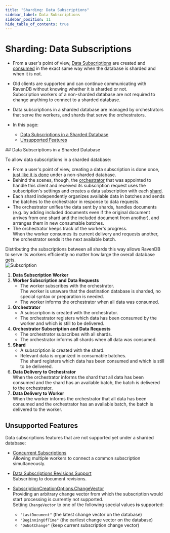```yaml
---
title: "Sharding: Data Subscriptions"
sidebar_label: Data Subscriptions
sidebar_position: 11
hide_table_of_contents: true
---
```



# Sharding: Data Subscriptions
<Admonition type="note" title="Note">

* From a user's point of view, [Data Subscriptions](../client-api/data-subscriptions/what-are-data-subscriptions.mdx) 
  are created and [consumed](../client-api/data-subscriptions/consumption/how-to-consume-data-subscription.mdx) 
  in the exact same way when the database is sharded and when it is not.  
  
* Old clients are supported and can continue communicating with RavenDB 
  without knowing whether it is sharded or not.  
  Subscription workers of a non-sharded database are not required to change 
  anything to connect to a sharded database.  

* Data subscriptions in a sharded database are managed by orchestrators 
  that serve the workers, and shards that serve the orchestrators.  

* In this page:  
  * [Data Subscriptions in a Sharded Database](../sharding/subscriptions.mdx#data-subscriptions-in-a-sharded-database)  
  * [Unsupported Features](../sharding/subscriptions.mdx#unsupported-features)  

</Admonition>
## Data Subscriptions in a Sharded Database

To allow data subscriptions in a sharded database:  

* From a user's point of view, creating a data subscription is 
  done once, [just like it is done](../client-api/data-subscriptions/creation/how-to-create-data-subscription.mdx) 
  under a non-sharded database.  
* Behind the scenes, though, the [orchestrator](../sharding/overview.mdx#client-server-communication) 
  that was appointed to handle this client and received its 
  subscription request uses the subscription's settings and 
  creates a data subscription with each [shard](../sharding/overview.mdx#shards).  
* Each shard independently organizes available data in batches 
  and sends the batches to the orchestrator in response to data 
  requests.  
* The orchestrator unifies the data sent by shards, handles 
  documents (e.g. by adding included documents even if the 
  original document arrives from one shard and the included 
  document from another), and arranges them in new consumable 
  batches.  
* The orchestrator keeps track of the worker's progress.  
  When the worker consumes its current delivery and requests 
  another, the orchestrator sends it the next available batch.  

Distributing the subscriptions between all shards this way 
allows RavenDB to serve its workers efficiently no matter 
how large the overall database gets.  
![Subscription](./assets/subscriptions.png)

1. **Data Subscription Worker**  
2. **Worker Subscription and Data Requests**  
    * The worker subscribes with the orchestrator.  
      The worker is unaware that the destination database is sharded, 
      no special syntax or preparation is needed.  
    * The worker informs the orchestrator when all data was consumed.  
3. **Orchestrator**  
    * A subscription is created with the orchestrator.  
    * The orchestrator registers which data has been consumed by the worker 
      and which is still to be delivered.  
4. **Orchestrator Subscription and Data Requests**  
    * The orchestrator subscribes with all shards.  
    * The orchestrator informs all shards when all data was consumed.  
5. **Shard**  
    * A subscription is created with the shard.  
    * Relevant data is organized in consumable batches.  
      The shard registers which data has been consumed and which is still 
      to be delivered.  
6. **Data Delivery to Orchestrator**  
   When the orchestrator informs the shard that all data has been consumed 
   and the shard has an available batch, the batch is delivered to the orchestrator.  
6. **Data Delivery to Worker**  
   When the worker informs the orchestrator that all data has been consumed 
   and the orchestrator has an available batch, the batch is delivered to the worker.  



## Unsupported Features

Data subscriptions features that are not supported yet under a sharded database:  

* [Concurrent Subscriptions](../client-api/data-subscriptions/concurrent-subscriptions.mdx)  
  Allowing multiple workers to connect a common subscription simultaneously.  
* [Data Subscriptions Revisions Support](../client-api/data-subscriptions/advanced-topics/subscription-with-revisioning.mdx)  
  Subscribing to document revisions.  
* [SubscriptionCreationOptions.ChangeVector](../client-api/data-subscriptions/creation/api-overview.mdx#subscriptioncreationoptions&lt;t&gt;)  
  Providing an arbitrary change vector from which the subscription would start processing 
  is currently not supported.  
  <Admonition type="note" title="Note">
  Setting `ChangeVector` to one of the following special values **is** supported:  
   
   * `"LastDocument"` (the latest change vector on the database)  
   * `"BeginningOfTime"` (the earliest change vector on the database)  
   * `"DoNotChange"` (keep current subscription change vector)  
  </Admonition>




